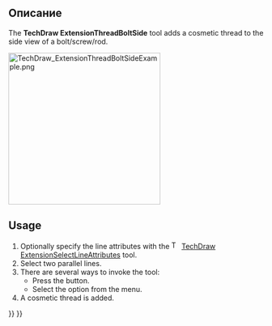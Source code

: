 <languages/>

<div class="mw-translate-fuzzy">
{{Docnav/ru
|[[TechDraw_ExtensionThreadHoleSide/ru|Обозначить внутреннюю резьбу в разрезе отверстия]]
|[[TechDraw_ExtensionThreadHoleBottom/ru|Обозначить внутреннюю резьбу отверстия с сечением вдоль оси]]
|[[TechDraw_Workbench/ru|Верстак "TechDraw"]]
|IconL=TechDraw_ExtensionThreadHoleSide.svg
|IconR=TechDraw_ExtensionThreadHoleBottom.svg
|IconC=Workbench_TechDraw.svg
}}
</div>

<div class="mw-translate-fuzzy">
{{GuiCommand/ru
|Name/ru=Обозначить наружную резьбу в разрезе стержня
|Name=TechDraw_ExtensionThreadBoltSide
|MenuLocation=TechDraw → Extensions: centerlines and threading → Cosmetic thread bolt side view
|Workbenches=[[TechDraw_Workbench/ru|TechDraw]]
|Shortcut=
|Version=0.20
|SeeAlso=[[TechDraw_ExtensionThreadHoleSide/ru|Обозначить внутреннюю резьбу в разрезе отверстия]]
}}
</div>

<span id="Description"></span>
==Описание==

The '''TechDraw ExtensionThreadBoltSide''' tool adds a cosmetic thread to the side view of a bolt/screw/rod.

[[Image:TechDraw_ExtensionThreadBoltSideExample.png|300px]]
{{Caption|On the right a rod with a cosmetic thread}}

==Usage==

# Optionally specify the line attributes with the [[Image:TechDraw_ExtensionSelectLineAttributes.svg|16px]] [[TechDraw_ExtensionSelectLineAttributes|TechDraw ExtensionSelectLineAttributes]] tool.
# Select two parallel lines.
# There are several ways to invoke the tool:
#* Press the {{Button|[[Image:TechDraw_ExtensionThreadBoltSide.svg|16px]] [[TechDraw_ExtensionThreadBoltSide|Add Cosmetic Thread Bolt Side View]]}} button.
#* Select the {{MenuCommand|TechDraw → Extensions: Centerlines/Threading → [[Image:TechDraw_ExtensionThreadBoltSide.svg|16px]] Add Cosmetic Thread Bolt Side View}} option from the menu.
# A cosmetic thread is added.


<div class="mw-translate-fuzzy">
{{Docnav/ru
|[[TechDraw_ExtensionThreadHoleSide/ru|Обозначить внутреннюю резьбу в разрезе отверстия]]
|[[TechDraw_ExtensionThreadHoleBottom/ru|Обозначить внутреннюю резьбу отверстия с сечением вдоль оси]]
|[[TechDraw_Workbench/ru|Верстак "TechDraw"]]
|IconL=TechDraw_ExtensionThreadHoleSide.svg
|IconR=TechDraw_ExtensionThreadHoleBottom.svg
|IconC=Workbench_TechDraw.svg
}}
</div>

{{TechDraw_Tools_navi{{#translation:}}}}
{{Userdocnavi{{#translation:}}}}